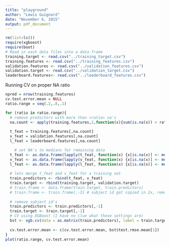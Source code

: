 ```yaml
---
title: "playground"
author: "Lewis Guignard"
date: "November 6, 2015"
output: pdf_document
---
```


```r
rm(list=ls())
require(xgboost)
require(boot)
# Read in each data files into a data frame
training.target <- read.csv("../training_target.csv")
training.features <- read.csv("../training_features.csv")
validation.features <- read.csv("../validation_features.csv")
validation.target <- read.csv("../validation_target.csv")
leaderboard.features<- read.csv("../leaderboard_features.csv")
```

Running CV on proper NA ratio
```r
npred = nrow(training.features)
cv.test.error.mean = NULL
ratio.range = seq(.2,.8,.1)

for (ratio in ratio.range){
  # remove predictors with more than <ratio> na's
  na.count <- apply(training.features,2,function(x){sum(is.na(x)) < ratio*npred})
  
  t_feat = training.features[,na.count]
  v_feat = validation.features[,na.count]
  l_feat = leaderboard.features[,na.count]

    # set NA's to medians for remaining data
  t_feat <- as.data.frame(lapply(t_feat, function(x) {x[is.na(x)] <- median(x, na.rm=TRUE); x}))
  v_feat <- as.data.frame(lapply(v_feat, function(x) {x[is.na(x)] <- median(x, na.rm=TRUE); x}))
  l_feat <- as.data.frame(lapply(l_feat, function(x) {x[is.na(x)] <- median(x, na.rm=TRUE); x}))
  
  # lets merge t_feat and v_feat for a training set
  train.predictors <- rbind(t_feat, v_feat)
  train.target <- rbind(training.target, validation.target)
  # train.frame <- data.frame(train.target, train.predictors)
  # train.frame <- train.frame[,-3] # subject id got copied in 2x, remove one of them
  
  # remove subject id's
  train.predictors <- train.predictors[,-1]
  train.target <- train.target[,-1]
  # CV using XGBoost (I have no clue what these settings are)
  bst <- xgb.cv(data = as.matrix(train.predictors), label = train.target, max.depth = 3, eta = .8, nthread = 2, nround = 4, objective = "reg:linear", nfold = 10)
  
  cv.test.error.mean <- c(cv.test.error.mean, bst$test.rmse.mean[1])
}
plot(ratio.range, cv.test.error.mean)
```

